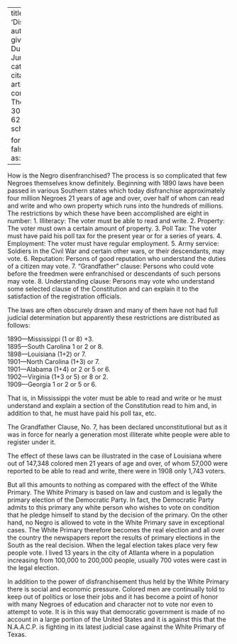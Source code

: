 
---
title: 'Disenfranchisement'
author:
  - name:
      given: W.E.B.
      family: Du Bois
date: Jun. 1925
categories: 
  - ""
citation: 
  type: article-journal
  container-title: The Crisis
  volume: 30
  issue: 2
  page: 62-63
google-scholar: true

format:
  html:
    toc: false
    appendix-cite-as: display
---


How is the Negro disenfranchised? The process is so complicated that few Negroes themselves know definitely. Beginning with 1890 laws have been passed in various Southern states which today disfranchise approximately four million Negroes 21 years of age and over, over half of whom can read and write and who own property which runs into the hundreds of millions. The restrictions by which these have been accomplished are eight in number:
1. Illiteracy: The voter must be able to read and write.
2. Property: The voter must own a certain amount of property.
3. Poll Tax: The voter must have paid his poll tax for the present year or for a series of years.
4. Employment: The voter must have regular employment.
5. Army service: Soldiers in the Civil War and certain other wars, or their descendants, may vote.
6. Reputation: Persons of good reputation who understand the duties of a citizen may vote.
7. "Grandfather" clause: Persons who could vote before the freedmen were enfranchised or descendants of such persons may vote.
8. Understanding clause: Persons may vote who understand some selected clause of the Constitution and can explain it to the satisfaction of the registration officials.

The laws are often obscurely drawn and many of them have not had full judicial determination but apparently these restrictions are distributed as follows:

1890---Mississippi (1 or 8) +3.    
1895---South Carolina 1 or 2 or 8.    
1898---Louisiana (1+2) or 7.    
1901---North Carolina (1+3) or 7.    
1901---Alabama (1+4) or 2 or 5 or 6.    
1902---Virginia (1+3 or 5) or 8 or 2.    
1909---Georgia 1 or 2 or 5 or 6.    

That is, in Mississippi the voter must be able to read and write or he must understand and explain a section of the Constitution read to him and, in addition to that, he must have paid his poll tax, etc.

The Grandfather Clause, No. 7, has been declared unconstitutional but as it was in force for nearly a generation most illiterate white people were able to register under it.

The effect of these laws can be illustrated in the case of Louisiana where out of 147,348 colored men 21 years of age and over, of whom 57,000 were reported to be able to read and write, there were in 1908 only 1,743 voters.

But all this amounts to nothing as compared with the effect of the White Primary. The White Primary is based on law and custom and is legally the primary election of the Democratic Party. In fact, the Democratic Party admits to this primary any white person who wishes to vote on condition that he pledge himself to stand by the decision of the primary. On the other hand, no Negro is allowed to vote in the White Primary save in exceptional cases. The White Primary therefore becomes the real election and all over the country the newspapers report the results of primary elections in the South as the real decision. When the legal election takes place very few people vote. I lived 13 years in the city of Atlanta where in a population increasing from 100,000 to 200,000 people, usually 700 votes were cast in the legal election.

In addition to the power of disfranchisement thus held by the White Primary there is social and economic pressure. Colored men are continually told to keep out of politics or lose their jobs and it has become a point of honor with many Negroes of education and character not to vote nor even to attempt to vote. It is in this way that democratic government is made of no account in a large portion of the United States and it is against this that the N.A.A.C.P. is fighting in its latest judicial case against the White Primary of Texas.

